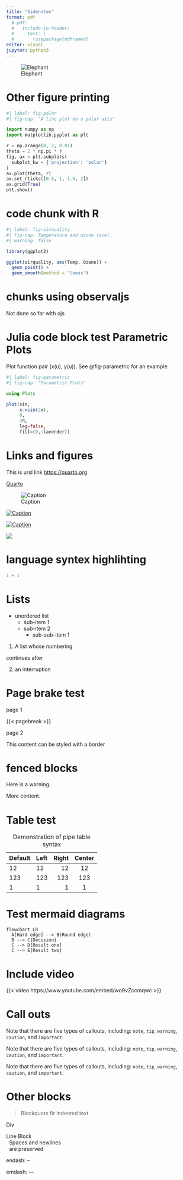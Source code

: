 ```yaml
---
title: "Sidenotes"
format: pdf
  # pdf:
  #   include-in-header: 
  #     text: |
  #       \usepackage{mdframed}
editor: visual
jupyter: python3
---
```


![Elephant](flowery.png){fig-env="mdframed"}

# Other figure printing


```python
#| label: fig-polar
#| fig-cap: "A line plot on a polar axis"

import numpy as np
import matplotlib.pyplot as plt

r = np.arange(0, 2, 0.01)
theta = 2 * np.pi * r
fig, ax = plt.subplots(
  subplot_kw = {'projection': 'polar'} 
)
ax.plot(theta, r)
ax.set_rticks([0.5, 1, 1.5, 2])
ax.grid(True)
plt.show()
```


# code chunk with R

```r
#| label: fig-airquality
#| fig-cap: Temperature and ozone level.
#| warning: false

library(ggplot2)

ggplot(airquality, aes(Temp, Ozone)) + 
  geom_point() + 
  geom_smooth(method = "loess")
```

# chunks using observaljs

Not done so far with ojs


# Julia code block test  Parametric Plots

Plot function pair (x(u), y(u)). 
See @fig-parametric for an example.

```julia
#| label: fig-parametric
#| fig-cap: "Parametric Plots"

using Plots

plot(sin, 
     x->sin(2x), 
     0, 
     2π, 
     leg=false, 
     fill=(0,:lavender))
```


# Links and figures

This is ursl link <https://quarto.org>

[Quarto](https://quarto.org)


![Caption](flowery.png)


[![Caption](flowery.png)](https://quarto.org)


[![Caption](flowery.png)](https://quarto.org "An elephant")

[![](flowery.png){fig-alt="Alt text"}](https://quarto.org)


# language syntex highlihting

```python  
1 + 1
```

# Lists

* unordered list
    + sub-item 1
    + sub-item 2
        - sub-sub-item 1
        

(@)  A list whose numbering

continues after

(@)  an interruption

# Page brake test

page 1

{{< pagebreak >}}

page 2

::: border
This content can be styled with a border
:::

# fenced blocks

::::: {#special .sidebar}

::: {.warning}
Here is a warning.
:::

More content.
:::::

# Table test

| Default | Left | Right | Center |
|---------|:-----|------:|:------:|
| 12      | 12   |    12 |   12   |
| 123     | 123  |   123 |  123   |
| 1       | 1    |     1 |   1    |

: Demonstration of pipe table syntax

# Test mermaid diagrams

```mermaid
flowchart LR
  A[Hard edge] --> B(Round edge)
  B --> C{Decision}
  C --> D[Result one]
  C --> E[Result two]
```

# Include video

{{< video https://www.youtube.com/embed/wo9vZccmqwc >}}


# Call outs

:::{.callout-note}
Note that there are five types of callouts, including: 
`note`, `tip`, `warning`, `caution`, and `important`.
:::

:::{.callout-caution}
Note that there are five types of callouts, including: 
`note`, `tip`, `warning`, `caution`, and `important`.
:::

:::{.callout-important}
Note that there are five types of callouts, including: 
`note`, `tip`, `warning`, `caution`, and `important`.
:::

# Other blocks

> Blockquote fir indented text


::: {.classname}
Div
:::

| Line Block
|   Spaces and newlines
|   are preserved


endash: --


emdash: ---

